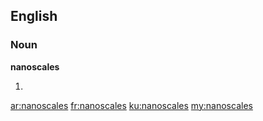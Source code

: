 ==English==

===Noun===
'''nanoscales'''

# {{plural of|nanoscale}}

[[ar:nanoscales]]
[[fr:nanoscales]]
[[ku:nanoscales]]
[[my:nanoscales]]